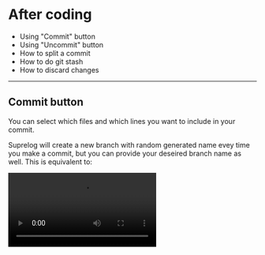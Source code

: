 
# After coding

<Notice title="What you'll learn" type="tldr">

- Using "Commit" button
- Using "Uncommit" button
- How to split a commit
- How to do git stash
- How to discard changes

</Notice>

---

## Commit button

You can select which files and which lines you want to include in your commit.

Suprelog will create a new branch with random generated name evey time you make a commit, but you can provide your deseired branch name as well. This is equivalent to:

<Video src="/commit2.mp4" />

<Notice title="Equivalent git commands:">

1. checkout a new branch
2. git add \(selected changes\)
3. git commit

</Notice>

---

## Uncommit button

You can use "Uncommit" button to undo the commit. This is equivalent to:

<Video src="/uncommit.mp4" />

<Notice title="Equivalent git commands:">

1. checkout parent commit hash
2. delete unused branch (local & remote)
3. soft reset HEAD~1
4. checkout current branch

</Notice>

---

## Split a commit

You can easily split a commit, even the middle one, by uncommitting it and then commit again.

<Video src="/split.mp4" />

---

## Git stash

There's no support for git stash in Superlog, because you can simply make a commit and uncommit it later.

<Video src="/stash.mp4" />

---

## Discard button

You can use "Discard" button to discard any selected changes.

Discard is not a recoverable operation, but your IDE might be able to undo the discard.

<Video src="/discard.mp4" />
